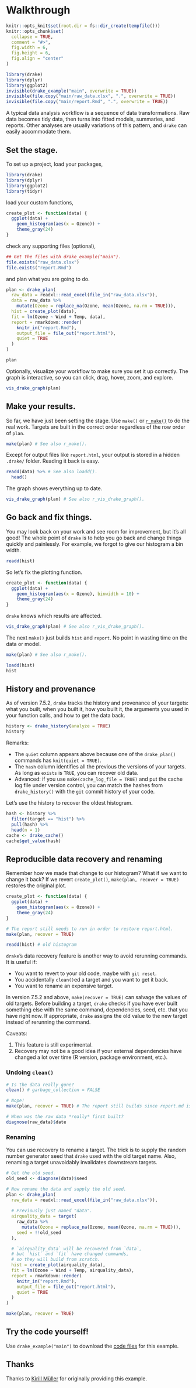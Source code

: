 # Walkthrough {#walkthrough}

```r
knitr::opts_knit$set(root.dir = fs::dir_create(tempfile()))
knitr::opts_chunk$set(
  collapse = TRUE,
  comment = "#>",
  fig.width = 6,
  fig.height = 6,
  fig.align = "center"
)
```

```r
library(drake)
library(dplyr)
library(ggplot2)
invisible(drake_example("main", overwrite = TRUE))
invisible(file.copy("main/raw_data.xlsx", ".", overwrite = TRUE))
invisible(file.copy("main/report.Rmd", ".", overwrite = TRUE))
```

A typical data analysis workflow is a sequence of data transformations. Raw data becomes tidy data, then turns into fitted models, summaries, and reports. Other analyses are usually variations of this pattern, and `drake` can easily accommodate them.

## Set the stage.

To set up a project, load your packages,

```r
library(drake)
library(dplyr)
library(ggplot2)
library(tidyr)
```

load your custom functions,

```r
create_plot <- function(data) {
  ggplot(data) +
    geom_histogram(aes(x = Ozone)) +
    theme_gray(24)
}
```

check any supporting files (optional),

```r
## Get the files with drake_example("main").
file.exists("raw_data.xlsx")
file.exists("report.Rmd")
```

and plan what you are going to do.

```r
plan <- drake_plan(
  raw_data = readxl::read_excel(file_in("raw_data.xlsx")),
  data = raw_data %>%
    mutate(Ozone = replace_na(Ozone, mean(Ozone, na.rm = TRUE))),
  hist = create_plot(data),
  fit = lm(Ozone ~ Wind + Temp, data),
  report = rmarkdown::render(
    knitr_in("report.Rmd"),
    output_file = file_out("report.html"),
    quiet = TRUE
  )
)

plan
```

Optionally, visualize your workflow to make sure you set it up correctly. The graph is interactive, so you can click, drag, hover, zoom, and explore.

```r
vis_drake_graph(plan)
```

## Make your results.

So far, we have just been setting the stage. Use `make()` or [`r_make()`](https://books.ropensci.org/drake/projects.html#safer-interactivity) to do the real work. Targets are built in the correct order regardless of the row order of `plan`.

```r
make(plan) # See also r_make().
```

Except for output files like `report.html`, your output is stored in a hidden `.drake/` folder. Reading it back is easy.

```r
readd(data) %>% # See also loadd().
  head()
```

The graph shows everything up to date.

```r
vis_drake_graph(plan) # See also r_vis_drake_graph().
```

## Go back and fix things.

You may look back on your work and see room for improvement, but it's all good! The whole point of `drake` is to help you go back and change things quickly and painlessly. For example, we forgot to give our histogram a bin width.

```r
readd(hist)
```

So let's fix the plotting function.

```r
create_plot <- function(data) {
  ggplot(data) +
    geom_histogram(aes(x = Ozone), binwidth = 10) +
    theme_gray(24)
}
```

`drake` knows which results are affected.

```r
vis_drake_graph(plan) # See also r_vis_drake_graph().
```

The next `make()` just builds `hist` and `report`. No point in wasting time on the data or model.

```r
make(plan) # See also r_make().
```

```r
loadd(hist)
hist
```

## History and provenance

As of version 7.5.2, `drake` tracks the history and provenance of your targets:
what you built, when you built it, how you built it, the arguments you
used in your function calls, and how to get the data back.

```r
history <- drake_history(analyze = TRUE)
history
```

Remarks:

- The `quiet` column appears above because one of the `drake_plan()` commands has `knit(quiet = TRUE)`.
- The `hash` column identifies all the previous the versions of your targets. As long as `exists` is `TRUE`, you can recover old data.
- Advanced: if you use `make(cache_log_file = TRUE)` and put the cache log file under version control, you can match the hashes from `drake_history()` with the `git` commit history of your code.

Let's use the history to recover the oldest histogram.

```r
hash <- history %>%
  filter(target == "hist") %>%
  pull(hash) %>%
  head(n = 1)
cache <- drake_cache()
cache$get_value(hash)
```

## Reproducible data recovery and renaming

Remember how we made that change to our histogram? What if we want to change it back? If we revert `create_plot()`, `make(plan, recover = TRUE)` restores the original plot.

```r
create_plot <- function(data) {
  ggplot(data) +
    geom_histogram(aes(x = Ozone)) +
    theme_gray(24)
}

# The report still needs to run in order to restore report.html.
make(plan, recover = TRUE)

readd(hist) # old histogram
```

`drake`'s data recovery feature is another way to avoid rerunning commands. It is useful if:

- You want to revert to your old code, maybe with `git reset`.
- You accidentally `clean()`ed a target and you want to get it back.
- You want to rename an expensive target.

In version 7.5.2 and above, `make(recover = TRUE)` can salvage the values of old targets. Before building a target, `drake` checks if you have ever built something else with the same command, dependencies, seed, etc. that you have right now. If appropriate, `drake` assigns the old value to the new target instead of rerunning the command.

Caveats:

1. This feature is still experimental.
2. Recovery may not be a good idea if your external dependencies have changed a lot over time (R version, package environment, etc.).

### Undoing `clean()`

```r
# Is the data really gone?
clean() # garbage_collection = FALSE

# Nope!
make(plan, recover = TRUE) # The report still builds since report.md is gone.

# When was the raw data *really* first built?
diagnose(raw_data)$date
```

### Renaming

You can use recovery to rename a target. The trick is to supply the random number generator seed that `drake` used with the old target name. Also, renaming a target unavoidably invalidates downstream targets.

```r
# Get the old seed.
old_seed <- diagnose(data)$seed

# Now rename the data and supply the old seed.
plan <- drake_plan(
  raw_data = readxl::read_excel(file_in("raw_data.xlsx")),
  
  # Previously just named "data".
  airquality_data = target(
    raw_data %>%
      mutate(Ozone = replace_na(Ozone, mean(Ozone, na.rm = TRUE))),
    seed = !!old_seed
  ),

  # `airquality_data` will be recovered from `data`,
  # but `hist` and `fit` have changed commands,
  # so they will build from scratch.
  hist = create_plot(airquality_data),
  fit = lm(Ozone ~ Wind + Temp, airquality_data),
  report = rmarkdown::render(
    knitr_in("report.Rmd"),
    output_file = file_out("report.html"),
    quiet = TRUE
  )
)

make(plan, recover = TRUE)
```

## Try the code yourself!

Use `drake_example("main")` to download the [code files](#projects) for this example.

## Thanks

Thanks to [Kirill Müller](https://github.com/krlmlr) for originally providing this example.
